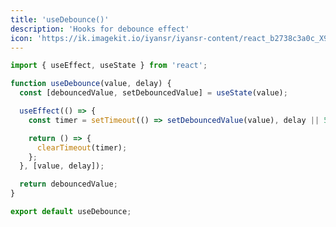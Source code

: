 ```yaml
---
title: 'useDebounce()'
description: 'Hooks for debounce effect'
icon: 'https://ik.imagekit.io/iyansr/iyansr-content/react_b2738c3a0c_X9zTpwDUa.png'
---
```


```js
import { useEffect, useState } from 'react';

function useDebounce(value, delay) {
  const [debouncedValue, setDebouncedValue] = useState(value);

  useEffect(() => {
    const timer = setTimeout(() => setDebouncedValue(value), delay || 500);

    return () => {
      clearTimeout(timer);
    };
  }, [value, delay]);

  return debouncedValue;
}

export default useDebounce;
```










